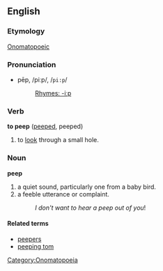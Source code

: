 ==English==

===Etymology===
[[Onomatopoeic]]
[[Category:Onomatopoeia]]

===Pronunciation===
*pēp, /piːp/, /<tt>pi:p</tt>/
*:[[Rhymes:English:-iːp|Rhymes: -iːp]]

===Verb===
'''to peep''' ([[peeped]], peeped)

# to [[look]] through a small hole.

===Noun===
'''peep'''

#a quiet sound, particularly one from a baby bird.
#a feeble utterance or complaint.
#:''I don't want to hear a peep out of you''!

====Related terms====
*[[peepers]]
*[[peeping tom]]